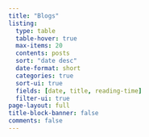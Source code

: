 ```yaml
---
title: "Blogs"
listing:
  type: table
  table-hover: true
  max-items: 20
  contents: posts
  sort: "date desc"
  date-format: short
  categories: true
  sort-ui: true
  fields: [date, title, reading-time]
  filter-ui: true
page-layout: full
title-block-banner: false
comments: false
---
```



